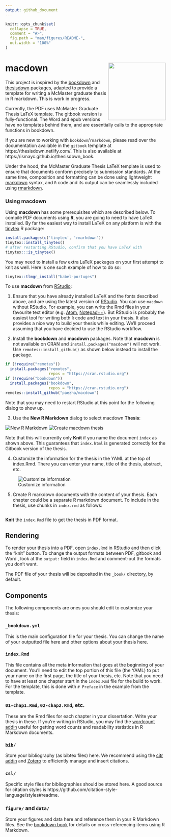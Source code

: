 ```yaml
---
output: github_document
---
```


<!-- README.md is generated from README.Rmd. Please edit that file -->

```r
knitr::opts_chunk$set(
  collapse = TRUE,
  comment = "#>",
  fig.path = "man/figures/README-",
  out.width = "100%"
)
```

# macdown <img src="man/figures/mcm-col_jpg.jpg" align="right" width=180 />

This project is inspired by the [bookdown](https://github.com/rstudio/bookdown) and [thesisdown](https://github.com/ismayc/thesisdown) packages, adapted to provide a template for writing a McMaster graduate thesis in R markdown. This is work in progress.

Currently, the PDF uses McMaster Graduate Thesis LaTeX template. The gitbook version is fully-functional. The Word and epub versions have no templates behind them, and are essentially calls to the appropriate functions in bookdown.

If you are new to working with `bookdown`/`rmarkdown`, please read over the documentation available in the `gitbook` template at https://thesisdown.netlify.com/.  This is also available at https://ismayc.github.io/thesisdown_book.

<!--
The current output for the four versions is here:
- [PDF](https://github.com/ismayc/thesisdown_book/blob/gh-pages/thesis.pdf) (Generating LaTeX file is available [here](https://github.com/ismayc/thesisdown_book/blob/gh-pages/thesis.tex) with other files in the [book directory](https://github.com/ismayc/thesisdown_book/tree/gh-pages).)
- [Word](https://github.com/ismayc/thesisdown_book/blob/gh-pages/thesis.docx)
- [ePub](https://github.com/ismayc/thesisdown_book/blob/gh-pages/thesis.epub)
- [gitbook](https://ismayc.github.io/thesisdown_book)
-->

Under the hood, the McMaster Graduate Thesis LaTeX template is used to ensure that documents conform precisely to submission standards. At the same time, composition and formatting can be done using lightweight [markdown](https://rmarkdown.rstudio.com/authoring_basics.html) syntax, and `R` code and its output can be seamlessly included using [rmarkdown](https://rmarkdown.rstudio.com).

### Using macdown

Using **macdown** has some prerequisites which are described below. To compile PDF documents using **R**, you are going to need to have LaTeX installed. By far the easiest way to install LaTeX on any platform is with the [tinytex](https://yihui.name/tinytex/) R package:

```r
install.packages(c('tinytex', 'rmarkdown'))
tinytex::install_tinytex()
# after restarting RStudio, confirm that you have LaTeX with 
tinytex:::is_tinytex() 
```

You may need to install a few extra LaTeX packages on your first attempt to knit as well. Here is one such example of how to do so:

```r
tinytex::tlmgr_install("babel-portuges")
```

To use **macdown** from [RStudio](https://www.rstudio.com/products/rstudio/download/):

1) Ensure that you have already installed LaTeX and the fonts described above, and are using the latest version of [RStudio](https://www.rstudio.com/products/rstudio/download/). You can use `macdown` without RStudio. For example, you can write the Rmd files in your favourite text editor (e.g. [Atom](https://atom.io/), [Notepad++](https://notepad-plus-plus.org/)). But RStudio is probably the easiest tool for writing both `R` code and text in your thesis. It also provides a nice way to build your thesis while editing. We'll proceed assuming that you have decided to use the RStudio workflow.

2) Install the **bookdown** and **macdown** packages. Note that **macdown** is not available on CRAN and `install.packages("macdown")` will not work. Use `remotes::install_github()` as shown below instead to install the package.

```r
if (!require("remotes")) 
  install.packages("remotes", 
                   repos = "https://cran.rstudio.org")
if (!require("bookdown")) 
  install.packages("bookdown", 
                   repos = "https://cran.rstudio.org")
remotes::install_github("paezha/macdown")
```

Note that you may need to restart RStudio at this point for the following dialog to show up.

3) Use the **New R Markdown** dialog to select macdown **Thesis**:

![New R Markdown](man/figures/create-new-rmd.png)
![Create macdown thesis](man/figures/select-macdown.png)

Note that this will currently only **Knit** if you name the document `index` as shown above. This guarantees that `index.html` is generated correctly for the Gitbook version of the thesis.

4) Customize the information for the thesis in the YAML at the top of index.Rmd. There you can enter your name, title of the thesis, abstract, etc.

![Customize information](man/figures/customize-yaml.png)


5) Create R markdown documents with the content of your thesis. Each chapter could be a separate R markdown document. To include in the thesis, use chunks in `index.rmd` as follows:

```

```

**Knit** the `index.Rmd` file to get the thesis in PDF format.

<!--
### Day-to-day writing of your thesis 

You need to edit the individual chapter R Markdown files to write your thesis. It's recommended that you version control your thesis using GitHub if possible. RStudio can also easily sync up with GitHub to make the process easier. While writing, you should `git commit` your work frequently, after every major activity on your thesis. For example, every few paragraphs or section of text, and after major step of analysis development. You should `git push` at the end of each work session before you leave your computer or change tasks. For a gentle, novice-friendly guide to getting starting with using Git with R and RStudio, see <https://happygitwithr.com/>.

--> 

## Rendering

To render your thesis into a PDF, open `index.Rmd` in RStudio and then click the "knit" button. To change the output formats between PDF, gitbook and Word , look at the `output:` field in `index.Rmd` and comment-out the formats you don't want.

The PDF file of your thesis will be deposited in the `_book/` directory, by default.

## Components

The following components are ones you should edit to customize your thesis:

### `_bookdown.yml`

This is the main configuration file for your thesis. You can change the name of your outputted file here and other options about your thesis here.

### `index.Rmd`

This file contains all the meta information that goes at the beginning of your document. You'll need to edit the top portion of this file (the YAML) to put your name on the first page, the title of your thesis, etc. Note that you need to have at least one chapter start in the `index.Rmd` file for the build to work. For the template, this is done with `# Preface` in the example from the template.

### `01-chap1.Rmd`, `02-chap2.Rmd`, etc.

These are the Rmd files for each chapter in your dissertation. Write your thesis in these. If you're writing in RStudio, you may find the [wordcount addin](https://github.com/benmarwick/wordcountaddin) useful for getting word counts and readability statistics in R Markdown documents.

### `bib/`

Store your bibliography (as bibtex files) here. We recommend using the [citr addin](https://github.com/crsh/citr) and [Zotero](https://www.zotero.org/) to efficiently manage and insert citations. 

### `csl/`

Specific style files for bibliographies should be stored here. A good source for
citation styles is https://github.com/citation-style-language/styles#readme.

### `figure/` and `data/`

Store your figures and data here and reference them in your R Markdown files. See the [bookdown book](https://bookdown.org/yihui/bookdown/) for details on cross-referencing items using R Markdown.

